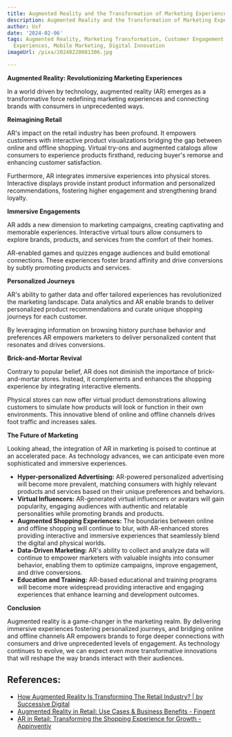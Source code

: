 ```yaml
---
title: Augmented Reality and the Transformation of Marketing Experiences
description: Augmented Reality and the Transformation of Marketing Experiences
author: Usf
date: '2024-02-06'
tags: Augmented Reality, Marketing Transformation, Customer Engagement, Immersive
  Experiences, Mobile Marketing, Digital Innovation
imageUrl: /pixa/20240220081306.jpg

---
```

**Augmented Reality: Revolutionizing Marketing Experiences**

In a world driven by technology, augmented reality (AR) emerges as a transformative force redefining  marketing experiences and  connecting brands with consumers in unprecedented ways.

**Reimagining Retail**

AR's impact on the retail industry has been profound. It empowers customers with interactive product visualizations bridging the gap between online and offline shopping. Virtual try-ons and  augmented catalogs allow consumers to experience products firsthand, reducing buyer's remorse  and enhancing customer satisfaction.

Furthermore, AR integrates immersive experiences into physical stores. Interactive displays provide instant product information and  personalized recommendations, fostering higher engagement and strengthening brand loyalty.

**Immersive Engagements**

AR adds a new dimension to marketing campaigns, creating captivating and memorable experiences. Interactive virtual tours allow consumers to explore brands, products, and services from the comfort of their homes.

AR-enabled  games and quizzes  engage audiences and build emotional connections. These experiences foster brand affinity and drive conversions by subtly promoting products and  services.

**Personalized Journeys**

AR's ability to gather data and offer tailored experiences has revolutionized the marketing landscape. Data analytics  and AR enable brands to deliver personalized  product recommendations and curate unique  shopping journeys for each customer.

By leveraging information on browsing history purchase  behavior and preferences AR  empowers marketers to deliver personalized content that resonates and drives conversions.

**Brick-and-Mortar Revival**

Contrary to popular belief, AR does  not diminish the importance of brick-and-mortar stores.  Instead, it complements and enhances the shopping experience by  integrating interactive elements.

Physical stores can now offer virtual product demonstrations allowing customers to simulate how products will look or function in their  own  environments. This innovative blend of  online and offline channels drives foot traffic and increases sales.

**The Future of Marketing**

Looking ahead, the integration of AR in  marketing  is poised  to continue at  an accelerated pace. As technology advances, we can anticipate even more sophisticated and immersive experiences.

* **Hyper-personalized Advertising:** AR-powered personalized advertising will  become  more prevalent, matching consumers with highly relevant products and services based on their unique preferences and behaviors.
* **Virtual Influencers:** AR-generated virtual influencers  or avatars will  gain popularity, engaging audiences with authentic and relatable personalities while promoting brands and products.
* **Augmented Shopping Experiences:** The boundaries between  online and offline shopping will continue to  blur, with AR-enhanced stores providing interactive and immersive experiences that seamlessly  blend the digital and physical  worlds.
* **Data-Driven Marketing:** AR's ability to collect and  analyze data will  continue to empower  marketers  with valuable  insights into consumer behavior, enabling them to optimize campaigns, improve engagement,  and drive conversions.
* **Education and Training:** AR-based educational and  training programs will become more widespread providing interactive and engaging experiences that enhance learning and development outcomes.

**Conclusion**

Augmented  reality is  a  game-changer in the marketing realm. By delivering immersive experiences fostering personalized journeys, and bridging  online and offline channels AR empowers brands to forge  deeper connections  with consumers and drive unprecedented levels of  engagement. As technology continues to evolve, we can expect even more transformative innovations that will reshape  the way brands interact  with their audiences.

## References:
- [How Augmented Reality Is Transforming The Retail Industry? | by Successive Digital](https://medium.com/@successive_digital/how-augmented-reality-is-transforming-the-retail-industry-b3cf0e1c8584)
- [Augmented Reality in Retail: Use Cases & Business Benefits - Fingent](https://www.fingent.com/blog/augmented-reality-in-retail-reimagining-the-future-of-shopping/)
- [AR in Retail: Transforming the Shopping Experience for Growth - Appinventiv](https://appinventiv.com/blog/augmented-reality-in-retail/amp/)
